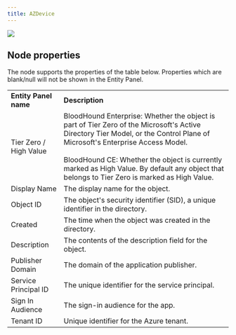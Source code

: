 ```yaml
---
title: AZDevice
---
```


<img src="/assets/community-edition-pill-tag.svg"/> 


## Node properties

The node supports the properties of the table below.
<Note>
<Note>
Properties which are blank/null will not be shown in the Entity Panel.
</Note>
</Note>

|     |     |
| --- | --- |
| **Entity Panel name** | **Description** |
| Tier Zero / High Value | BloodHound Enterprise: Whether the object is part of Tier Zero of the Microsoft's Active Directory Tier Model, or the Control Plane of Microsoft's Enterprise Access Model.  <br/>  <br/>BloodHound CE: Whether the object is currently marked as High Value. By default any object that belongs to Tier Zero is marked as High Value. |
| Display Name | The display name for the object. |
| Object ID | The object's security identifier (SID), a unique identifier in the directory. |
| Created | The time when the object was created in the directory. |
| Description | The contents of the description field for the object. |
| Publisher Domain | The domain of the application publisher. |
| Service Principal ID | The unique identifier for the service principal. |
| Sign In Audience | The sign-in audience for the app. |
| Tenant ID | Unique identifier for the Azure tenant. |

